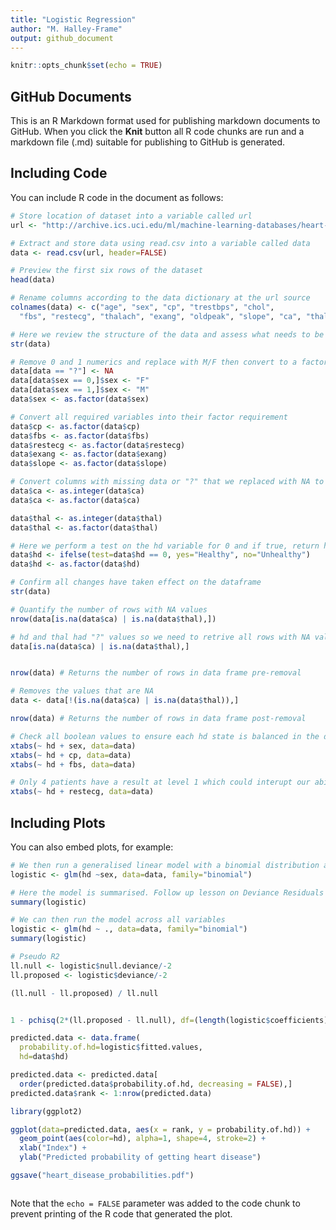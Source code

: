 ```yaml
---
title: "Logistic Regression"
author: "M. Halley-Frame"
output: github_document
---
```


```r
knitr::opts_chunk$set(echo = TRUE)
```

## GitHub Documents

This is an R Markdown format used for publishing markdown documents to GitHub. When you click the **Knit** button all R code chunks are run and a markdown file (.md) suitable for publishing to GitHub is generated.

## Including Code

You can include R code in the document as follows:

```r
# Store location of dataset into a variable called url
url <- "http://archive.ics.uci.edu/ml/machine-learning-databases/heart-disease/processed.cleveland.data"

# Extract and store data using read.csv into a variable called data
data <- read.csv(url, header=FALSE)

# Preview the first six rows of the dataset
head(data)

# Rename columns according to the data dictionary at the url source
colnames(data) <- c("age", "sex", "cp", "trestbps", "chol",
  "fbs", "restecg", "thalach", "exang", "oldpeak", "slope", "ca", "thal", "hd")

# Here we review the structure of the data and assess what needs to be cleaned up to the correct data type
str(data)

# Remove 0 and 1 numerics and replace with M/F then convert to a factor
data[data == "?"] <- NA
data[data$sex == 0,]$sex <- "F"
data[data$sex == 1,]$sex <- "M"
data$sex <- as.factor(data$sex)

# Convert all required variables into their factor requirement
data$cp <- as.factor(data$cp)
data$fbs <- as.factor(data$fbs)
data$restecg <- as.factor(data$restecg)
data$exang <- as.factor(data$exang)
data$slope <- as.factor(data$slope)

# Convert columns with missing data or "?" that we replaced with NA to ints first then factors
data$ca <- as.integer(data$ca)
data$ca <- as.factor(data$ca)

data$thal <- as.integer(data$thal)
data$thal <- as.factor(data$thal)

# Here we perform a test on the hd variable for 0 and if true, return healthy, else unhealthy
data$hd <- ifelse(test=data$hd == 0, yes="Healthy", no="Unhealthy")
data$hd <- as.factor(data$hd)

# Confirm all changes have taken effect on the dataframe
str(data)

# Quantify the number of rows with NA values 
nrow(data[is.na(data$ca) | is.na(data$thal),])

# hd and thal had "?" values so we need to retrive all rows with NA values using OR
data[is.na(data$ca) | is.na(data$thal),]


nrow(data) # Returns the number of rows in data frame pre-removal

# Removes the values that are NA
data <- data[!(is.na(data$ca) | is.na(data$thal)),]

nrow(data) # Returns the number of rows in data frame post-removal

# Check all boolean values to ensure each hd state is balanced in the dataset
xtabs(~ hd + sex, data=data)
xtabs(~ hd + cp, data=data)
xtabs(~ hd + fbs, data=data)

# Only 4 patients have a result at level 1 which could interupt our ability to find the best line
xtabs(~ hd + restecg, data=data)


```

## Including Plots

You can also embed plots, for example:

```r
# We then run a generalised linear model with a binomial distribution as this makes it predict using logistic reg.
logistic <- glm(hd ~sex, data=data, family="binomial")

# Here the model is summarised. Follow up lesson on Deviance Residuals
summary(logistic)

# We can then run the model across all variables
logistic <- glm(hd ~ ., data=data, family="binomial")
summary(logistic)

# Pseudo R2
ll.null <- logistic$null.deviance/-2
ll.proposed <- logistic$deviance/-2

(ll.null - ll.proposed) / ll.null


1 - pchisq(2*(ll.proposed - ll.null), df=(length(logistic$coefficients)-1))

predicted.data <- data.frame(
  probability.of.hd=logistic$fitted.values,
  hd=data$hd)

predicted.data <- predicted.data[
  order(predicted.data$probability.of.hd, decreasing = FALSE),]
predicted.data$rank <- 1:nrow(predicted.data)

library(ggplot2)

ggplot(data=predicted.data, aes(x = rank, y = probability.of.hd)) +
  geom_point(aes(color=hd), alpha=1, shape=4, stroke=2) +
  xlab("Index") +
  ylab("Predicted probability of getting heart disease")

ggsave("heart_disease_probabilities.pdf")



```

Note that the `echo = FALSE` parameter was added to the code chunk to prevent printing of the R code that generated the plot.
